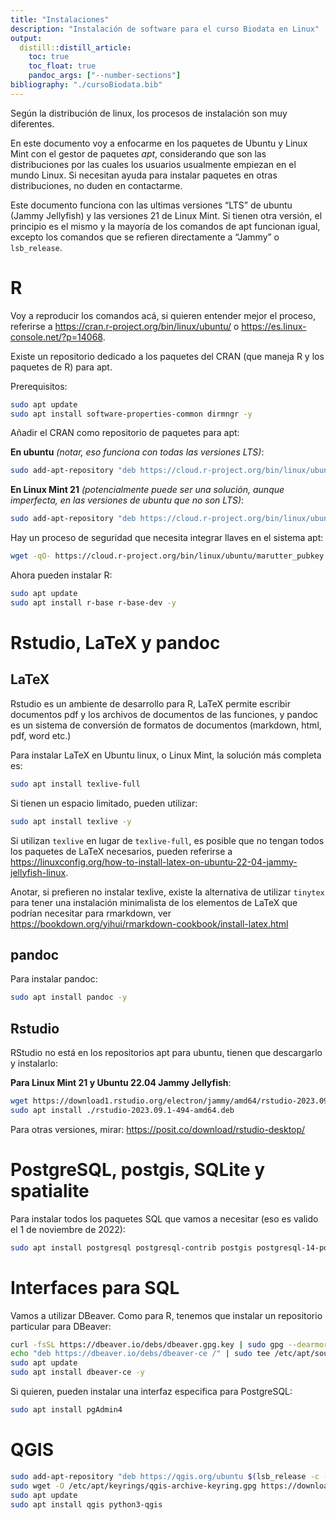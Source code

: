 ```yaml
---
title: "Instalaciones"
description: "Instalación de software para el curso Biodata en Linux"
output:
  distill::distill_article:
    toc: true
    toc_float: true
    pandoc_args: ["--number-sections"]
bibliography: "./cursoBiodata.bib"
---
```


Según la distribución de linux, los procesos de instalación son muy diferentes.

En este documento voy a enfocarme en los paquetes de Ubuntu y Linux Mint con el gestor de paquetes *apt*, considerando que son las distribuciones por las cuales los usuarios usualmente empiezan en el mundo Linux. Si necesitan ayuda para instalar paquetes en otras distribuciones, no duden en contactarme.

Este documento funciona con las ultimas versiones "LTS" de ubuntu (Jammy Jellyfish) y las versiones 21 de Linux Mint.
Si tienen otra versión, el principio es el mismo y la mayoría de los comandos de apt funcionan igual, excepto los comandos que se refieren directamente a "Jammy" o `lsb_release`.


# R

Voy a reproducir los comandos acá, si quieren entender mejor el proceso, referirse a <https://cran.r-project.org/bin/linux/ubuntu/> o <https://es.linux-console.net/?p=14068>.


Existe un repositorio dedicado a los paquetes del CRAN (que maneja R y los paquetes de R) para apt.

Prerequisitos:

```bash
sudo apt update
sudo apt install software-properties-common dirmngr -y
```




Añadir el CRAN como repositorio de paquetes para apt:

**En ubuntu** *(notar, eso funciona con todas las versiones LTS)*:

```bash
sudo add-apt-repository "deb https://cloud.r-project.org/bin/linux/ubuntu $(lsb_release -cs)-cran40/"
```

**En Linux Mint 21** *(potencialmente puede ser una solución, aunque imperfecta, en las versiones de ubuntu que no son LTS)*:

```bash
sudo add-apt-repository "deb https://cloud.r-project.org/bin/linux/ubuntu jammy-cran40/"
```


Hay un proceso de seguridad que necesita integrar llaves en el sistema apt:

```bash
wget -qO- https://cloud.r-project.org/bin/linux/ubuntu/marutter_pubkey.asc | sudo tee -a /etc/apt/trusted.gpg.d/cran_ubuntu_key.asc
```

Ahora pueden instalar R:

```bash
sudo apt update
sudo apt install r-base r-base-dev -y
```

# Rstudio, LaTeX y pandoc

## LaTeX

Rstudio es un ambiente de desarrollo para R, LaTeX permite escribir documentos pdf y los archivos de documentos de las funciones, y pandoc es un sistema de conversión de formatos de documentos (markdown, html, pdf, word etc.)

Para instalar LaTeX en Ubuntu linux, o Linux Mint, la solución más completa es:

```bash
sudo apt install texlive-full
```

Si tienen un espacio limitado, pueden utilizar:

```bash
sudo apt install texlive -y
```

Si utilizan `texlive` en lugar de `texlive-full`, es posible que no tengan todos los paquetes de LaTeX necesarios, pueden referirse a <https://linuxconfig.org/how-to-install-latex-on-ubuntu-22-04-jammy-jellyfish-linux>.

Anotar, si prefieren no instalar texlive, existe la alternativa de utilizar `tinytex` para tener una instalación minimalista de los elementos de LaTeX que podrían necesitar para rmarkdown, ver <https://bookdown.org/yihui/rmarkdown-cookbook/install-latex.html>

## pandoc


Para instalar pandoc:

```bash
sudo apt install pandoc -y
```

## Rstudio

RStudio no está en los repositorios apt para ubuntu, tienen que descargarlo y instalarlo:

**Para Linux Mint 21 y Ubuntu 22.04 Jammy Jellyfish**:

```bash
wget https://download1.rstudio.org/electron/jammy/amd64/rstudio-2023.09.1-494-amd64.deb
sudo apt install ./rstudio-2023.09.1-494-amd64.deb
```

Para otras versiones, mirar: <https://posit.co/download/rstudio-desktop/>


# PostgreSQL, postgis, SQLite y spatialite

Para instalar todos los paquetes SQL que vamos a necesitar (eso es valido el 1 de noviembre de 2022):

```bash
sudo apt install postgresql postgresql-contrib postgis postgresql-14-postgis-3 sqlite3 libsqlite3-mod-spatialite -y
```

# Interfaces para SQL

Vamos a utilizar DBeaver.
Como para R, tenemos que instalar un repositorio particular para DBeaver:

```bash
curl -fsSL https://dbeaver.io/debs/dbeaver.gpg.key | sudo gpg --dearmor -o /etc/apt/trusted.gpg.d/dbeaver.gpg
echo "deb https://dbeaver.io/debs/dbeaver-ce /" | sudo tee /etc/apt/sources.list.d/dbeaver.list
sudo apt update
sudo apt install dbeaver-ce -y
```

Si quieren, pueden instalar una interfaz especifica para PostgreSQL:

```bash
sudo apt install pgAdmin4
```

# QGIS


```bash
sudo add-apt-repository "deb https://qgis.org/ubuntu $(lsb_release -c -s) main"
sudo wget -O /etc/apt/keyrings/qgis-archive-keyring.gpg https://download.qgis.org/downloads/qgis-archive-keyring.gpg
sudo apt update
sudo apt install qgis python3-qgis
```


